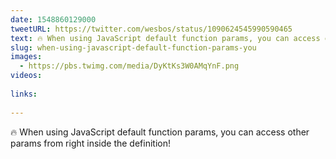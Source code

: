 ```yaml
---
date: 1548860129000
tweetURL: https://twitter.com/wesbos/status/1090624545990590465
text: 🔥 When using JavaScript default function params, you can access other params from right inside the definition! 
slug: when-using-javascript-default-function-params-you
images:
  - https://pbs.twimg.com/media/DyKtKs3W0AMqYnF.png
videos:
  
links:
  
---
```

🔥 When using JavaScript default function params, you can access other params from right inside the definition!
